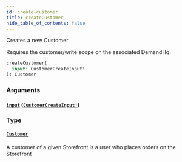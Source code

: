 ```yaml
---
id: create-customer
title: createCustomer
hide_table_of_contents: false
---
```



Creates a new Customer
                
Requires the customer/write scope on the associated DemandHq.

```graphql
createCustomer(
  input: CustomerCreateInput!
): Customer
```


### Arguments

#### [`input`](#) ([`CustomerCreateInput!`](/demand/api/graphql-admin/reference/inputs/customer-create-input))




### Type

#### [`Customer`](/demand/api/graphql-admin/reference/objects/customer)

A customer of a given Storefront is a user who places orders on the Storefront




